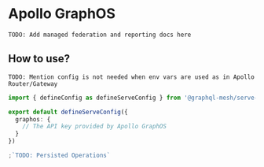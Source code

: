 # Apollo GraphOS

`TODO: Add managed federation and reporting docs here`

## How to use?

`TODO: Mention config is not needed when env vars are used as in Apollo Router/Gateway`

```ts filename="mesh.config.ts"
import { defineConfig as defineServeConfig } from '@graphql-mesh/serve-cli'

export default defineServeConfig({
  graphos: {
    // The API key provided by Apollo GraphOS
  }
})

;`TODO: Persisted Operations`
```

